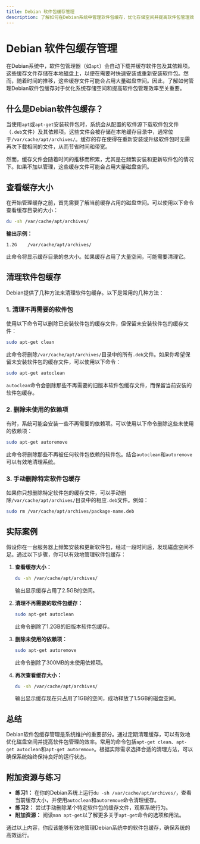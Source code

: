 ```yaml
---
title: Debian 软件包缓存管理
description: 了解如何在Debian系统中管理软件包缓存，优化存储空间并提高软件包管理效率。
---
```


# Debian 软件包缓存管理

在Debian系统中，软件包管理器（如`apt`）会自动下载并缓存软件包及其依赖项。这些缓存文件存储在本地磁盘上，以便在需要时快速安装或重新安装软件包。然而，随着时间的推移，这些缓存文件可能会占用大量磁盘空间。因此，了解如何管理Debian软件包缓存对于优化系统存储空间和提高软件包管理效率至关重要。

## 什么是Debian软件包缓存？

当使用`apt`或`apt-get`安装软件包时，系统会从配置的软件源下载软件包文件（`.deb`文件）及其依赖项。这些文件会被存储在本地缓存目录中，通常位于`/var/cache/apt/archives/`。缓存的存在使得在重新安装或升级软件包时无需再次下载相同的文件，从而节省时间和带宽。

然而，缓存文件会随着时间的推移而积累，尤其是在频繁安装和更新软件包的情况下。如果不加以管理，这些缓存文件可能会占用大量磁盘空间。

## 查看缓存大小

在开始管理缓存之前，首先需要了解当前缓存占用的磁盘空间。可以使用以下命令查看缓存目录的大小：

```bash
du -sh /var/cache/apt/archives/
```

**输出示例：**

```
1.2G    /var/cache/apt/archives/
```

此命令将显示缓存目录的总大小。如果缓存占用了大量空间，可能需要清理它。

## 清理软件包缓存

Debian提供了几种方法来清理软件包缓存。以下是常用的几种方法：

### 1. 清理不再需要的软件包

使用以下命令可以删除已安装软件包的缓存文件，但保留未安装软件包的缓存文件：

```bash
sudo apt-get clean
```

此命令将删除`/var/cache/apt/archives/`目录中的所有`.deb`文件。如果你希望保留未安装软件包的缓存文件，可以使用以下命令：

```bash
sudo apt-get autoclean
```

`autoclean`命令会删除那些不再需要的旧版本软件包缓存文件，而保留当前安装的软件包缓存。

### 2. 删除未使用的依赖项

有时，系统可能会安装一些不再需要的依赖项。可以使用以下命令删除这些未使用的依赖项：

```bash
sudo apt-get autoremove
```

此命令将删除那些不再被任何软件包依赖的软件包。结合`autoclean`和`autoremove`可以有效地清理系统。

### 3. 手动删除特定软件包缓存

如果你只想删除特定软件包的缓存文件，可以手动删除`/var/cache/apt/archives/`目录中的相应`.deb`文件。例如：

```bash
sudo rm /var/cache/apt/archives/package-name.deb
```

## 实际案例

假设你在一台服务器上频繁安装和更新软件包，经过一段时间后，发现磁盘空间不足。通过以下步骤，你可以有效地管理软件包缓存：

1. **查看缓存大小：**

   ```bash
   du -sh /var/cache/apt/archives/
   ```

   输出显示缓存占用了2.5GB的空间。

2. **清理不再需要的软件包缓存：**

   ```bash
   sudo apt-get autoclean
   ```

   此命令删除了1.2GB的旧版本软件包缓存。

3. **删除未使用的依赖项：**

   ```bash
   sudo apt-get autoremove
   ```

   此命令删除了300MB的未使用依赖项。

4. **再次查看缓存大小：**

   ```bash
   du -sh /var/cache/apt/archives/
   ```

   输出显示缓存现在只占用了1GB的空间，成功释放了1.5GB的磁盘空间。

## 总结

Debian软件包缓存管理是系统维护的重要部分。通过定期清理缓存，可以有效地优化磁盘空间并提高软件包管理的效率。常用的命令包括`apt-get clean`、`apt-get autoclean`和`apt-get autoremove`。根据实际需求选择合适的清理方法，可以确保系统始终保持良好的运行状态。

## 附加资源与练习

- **练习1：** 在你的Debian系统上运行`du -sh /var/cache/apt/archives/`，查看当前缓存大小，并使用`autoclean`和`autoremove`命令清理缓存。
- **练习2：** 尝试手动删除某个特定软件包的缓存文件，观察系统行为。
- **附加资源：** 阅读`man apt-get`以了解更多关于`apt-get`命令的选项和用法。

通过以上内容，你应该能够有效地管理Debian系统中的软件包缓存，确保系统的高效运行。